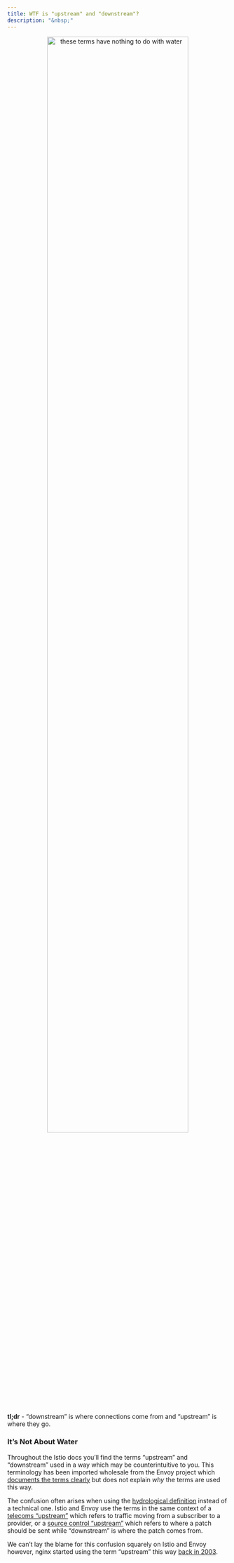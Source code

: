 ```yaml
---
title: WTF is "upstream" and "downstream"?
description: "&nbsp;"
---
```


::: {style="text-align: center"}
[![these terms have nothing to do with water](media/river.png "A wild river surrounded by trees with mountains in the distance and the word NOPE written over top of it in large block letters."){width=80%}](https://pixabay.com/photos/river-rocks-trees-conifer-stones-5765785/)
:::

::: {.callout-tip appearance="simple" icon=false}
**tl;dr** - "downstream" is where connections come from and "upstream" is where they go.
:::

### It's Not About Water

Throughout the Istio docs you'll find the terms "upstream" and "downstream" used in a way which may be counterintuitive to you. This terminology has been imported wholesale from the Envoy project which [documents the terms clearly](https://www.envoyproxy.io/docs/envoy/latest/intro/arch_overview/intro/terminology#terminology) but does not explain _why_ the terms are used this way.

The confusion often arises when using the [hydrological definition](https://en.wikipedia.org/wiki/Current_(hydrology)) instead of a technical one. Istio and Envoy use the terms in the same context of a [telecoms "upstream"](https://en.wikipedia.org/wiki/Upstream_(networking)) which refers to traffic moving from a subscriber to a provider, or a [source control "upstream"](https://www.atlassian.com/git/tutorials/git-forks-and-upstreams) which refers to where a patch should be sent while "downstream" is where the patch comes from.

We can't lay the blame for this confusion squarely on Istio and Envoy however, nginx started using the term "upstream" this way [back in 2003](https://github.com/nginx/nginx/commit/dc479b4d98d5b65b78689c5282a31c70efadd928).
